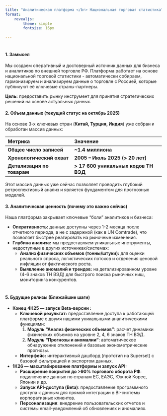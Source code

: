 ```yaml
---
title: "Аналитическая платформа </br> Национальная торговая статистика"
format: 
    revealjs:
        theme: simple
        fontsize: 16px

---
```


#

#### **1. Замысел**
Мы создаем оперативный и достоверный источник данных для бизнеса и аналитиков по внешней торговле РФ. Платформа работает на основе национальной торговой статистики -  автоматически собираем, гармонизируем и анализируем данные о торговле с Россией, которые публикуют её ключевые страны-партнеры.

**Цель:** предоставить рынку инструмент для принятия стратегических решений на основе актуальных данных.

#### **2. Объем данных (текущий статус на октябрь 2025)**

На основе 3-х ключевых стран (**Китай, Турция, Индия**) уже собран и обработан массив данных:

| Метрика                    | Значение                             |
| :------------------------- | :----------------------------------- |
| **Общее число записей**    | **~1.4 миллиона**                    |
| **Хронологический охват**  | **2005 – Июль 2025 (> 20 лет)**      |
| **Детализация по товарам** | **> 17 600 уникальных кодов ТН ВЭД** |

Этот массив данных уже сейчас позволяет проводить глубокий ретроспективный анализ и является фундаментом для прогнозных моделей.

#### **3. Аналитическая ценность (почему это важно сейчас)**
Наша платформа закрывает ключевые "боли" аналитиков и бизнеса:

*   **Оперативность:** данные доступны через 1-2 месяца после отчетного периода, а не с задержкой (как в UN Comtrade), что позволяет быстрее реагировать на рыночные изменения.
*   **Глубина анализа:** мы предоставляем уникальные инструменты, недоступные в других источниках/системах:
    *   **Анализ физических объемов (тонны/штуки):** для оценки реального спроса, логистических потоков и отделения ценовой инфляции от фактического роста.
    *   **Выявление аномалий и трендов:** на детализированном уровне (4-6 знаков ТН ВЭД) для быстрого поиска рыночных ниш, мониторинга конкурентов.

#

#### **5. Будущие релизы (Ближайшие шаги)**

*   **Конец 4К25 — запуск Beta-версии :**
    *   **Ключевой результат:** предоставление доступа к работающей платформе с двумя нашими уникальными аналитическими функциями:
        1.  **Модуль "Анализ физических объемов"**: расчет динамики физических объемов  на уровне 2, 4, 6 знаков ТН ВЭД.
        2.  **Модуль "Прогнозы и аномалии"**: автоматическое обнаружение отклонений и базовые эконометрические прогнозы.
    *   **Интерфейс:** интерактивный дашборд (прототип на Superset) с базовой фильтрацией и экспортом данных.

*   **1К26 — масштабирование платформы и запуск API:**
    *   **Расширение покрытия до >90% торгового оборота РФ**: подключение данных по странам ЕС, ЕАЭС, Южной Корее, Японии и др.
    *   **Запуск API-доступа (Beta)**: предоставление программного доступа к данным для прямой интеграции в BI-системы корпоративных клиентов.
    *   **Персонализация**: внедрение пользовательских отчетов и системы email-уведомлений об обновлениях и аномалиях.